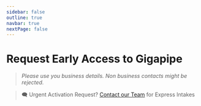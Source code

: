 ```yaml
---
sidebar: false
outline: true
navbar: true
nextPage: false
---
```



# Request Early Access to Gigapipe

> _Please use you business details. Non business contacts might be rejected._

<EarlyAccessForm />

> 🗨️ Urgent Activation Request? [Contact our Team](mailto:info@gigapipe.com) for Express Intakes
